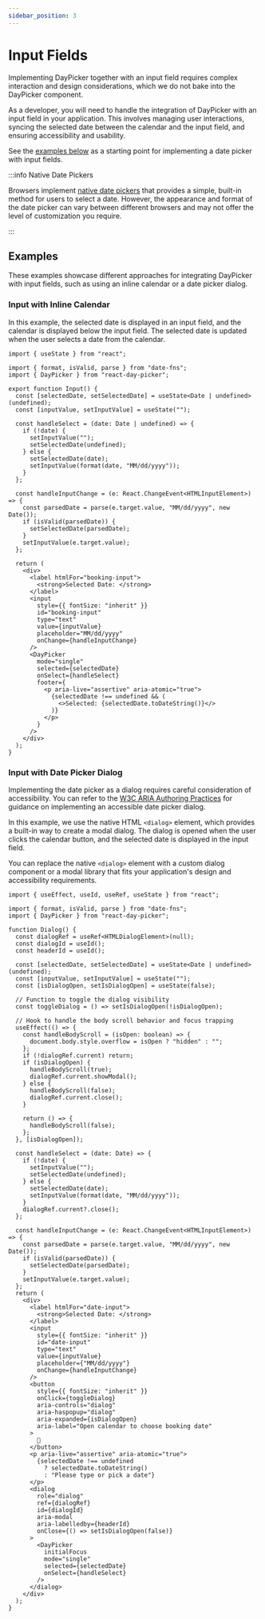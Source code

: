 ```yaml
---
sidebar_position: 3
---
```


# Input Fields

Implementing DayPicker together with an input field requires complex interaction and design considerations, which we do not bake into the DayPicker component.

As a developer, you will need to handle the integration of DayPicker with an input field in your application. This involves managing user interactions, syncing the selected date between the calendar and the input field, and ensuring accessibility and usability.

See the [examples below](#examples) as a starting point for implementing a date picker with input fields.

:::info Native Date Pickers

Browsers implement [native date pickers](https://developer.mozilla.org/en-US/docs/Web/HTML/Element/input/date) that provides a simple, built-in method for users to select a date.
However, the appearance and format of the date picker can vary between different browsers and may not offer the level of customization you require.

:::

## Examples

These examples showcase different approaches for integrating DayPicker with input fields, such as using an inline calendar or a date picker dialog.

### Input with Inline Calendar

In this example, the selected date is displayed in an input field, and the calendar is displayed below the input field. The selected date is updated when the user selects a date from the calendar.

<BrowserWindow>
  <Examples.Input />
</BrowserWindow>

```tsx
import { useState } from "react";

import { format, isValid, parse } from "date-fns";
import { DayPicker } from "react-day-picker";

export function Input() {
  const [selectedDate, setSelectedDate] = useState<Date | undefined>(undefined);
  const [inputValue, setInputValue] = useState("");

  const handleSelect = (date: Date | undefined) => {
    if (!date) {
      setInputValue("");
      setSelectedDate(undefined);
    } else {
      setSelectedDate(date);
      setInputValue(format(date, "MM/dd/yyyy"));
    }
  };

  const handleInputChange = (e: React.ChangeEvent<HTMLInputElement>) => {
    const parsedDate = parse(e.target.value, "MM/dd/yyyy", new Date());
    if (isValid(parsedDate)) {
      setSelectedDate(parsedDate);
    }
    setInputValue(e.target.value);
  };

  return (
    <div>
      <label htmlFor="booking-input">
        <strong>Selected Date: </strong>
      </label>
      <input
        style={{ fontSize: "inherit" }}
        id="booking-input"
        type="text"
        value={inputValue}
        placeholder="MM/dd/yyyy"
        onChange={handleInputChange}
      />
      <DayPicker
        mode="single"
        selected={selectedDate}
        onSelect={handleSelect}
        footer={
          <p aria-live="assertive" aria-atomic="true">
            {selectedDate !== undefined && (
              <>Selected: {selectedDate.toDateString()}</>
            )}
          </p>
        }
      />
    </div>
  );
}
```

### Input with Date Picker Dialog

Implementing the date picker as a dialog requires careful consideration of accessibility. You can refer to the [W3C ARIA Authoring Practices](https://www.w3.org/WAI/ARIA/apg/patterns/dialog-modal/examples/datepicker-dialog/) for guidance on implementing an accessible date picker dialog.

In this example, we use the native HTML `<dialog>` element, which provides a built-in way to create a modal dialog. The dialog is opened when the user clicks the calendar button, and the selected date is displayed in the input field.

You can replace the native `<dialog>` element with a custom dialog component or a modal library that fits your application's design and accessibility requirements.

<BrowserWindow>
  <Examples.Dialog />
</BrowserWindow>

```tsx
import { useEffect, useId, useRef, useState } from "react";

import { format, isValid, parse } from "date-fns";
import { DayPicker } from "react-day-picker";

function Dialog() {
  const dialogRef = useRef<HTMLDialogElement>(null);
  const dialogId = useId();
  const headerId = useId();

  const [selectedDate, setSelectedDate] = useState<Date | undefined>(undefined);
  const [inputValue, setInputValue] = useState("");
  const [isDialogOpen, setIsDialogOpen] = useState(false);

  // Function to toggle the dialog visibility
  const toggleDialog = () => setIsDialogOpen(!isDialogOpen);

  // Hook to handle the body scroll behavior and focus trapping
  useEffect(() => {
    const handleBodyScroll = (isOpen: boolean) => {
      document.body.style.overflow = isOpen ? "hidden" : "";
    };
    if (!dialogRef.current) return;
    if (isDialogOpen) {
      handleBodyScroll(true);
      dialogRef.current.showModal();
    } else {
      handleBodyScroll(false);
      dialogRef.current.close();
    }

    return () => {
      handleBodyScroll(false);
    };
  }, [isDialogOpen]);

  const handleSelect = (date: Date) => {
    if (!date) {
      setInputValue("");
      setSelectedDate(undefined);
    } else {
      setSelectedDate(date);
      setInputValue(format(date, "MM/dd/yyyy"));
    }
    dialogRef.current?.close();
  };

  const handleInputChange = (e: React.ChangeEvent<HTMLInputElement>) => {
    const parsedDate = parse(e.target.value, "MM/dd/yyyy", new Date());
    if (isValid(parsedDate)) {
      setSelectedDate(parsedDate);
    }
    setInputValue(e.target.value);
  };
  return (
    <div>
      <label htmlFor="date-input">
        <strong>Selected Date: </strong>
      </label>
      <input
        style={{ fontSize: "inherit" }}
        id="date-input"
        type="text"
        value={inputValue}
        placeholder={"MM/dd/yyyy"}
        onChange={handleInputChange}
      />
      <button
        style={{ fontSize: "inherit" }}
        onClick={toggleDialog}
        aria-controls="dialog"
        aria-haspopup="dialog"
        aria-expanded={isDialogOpen}
        aria-label="Open calendar to choose booking date"
      >
        📆
      </button>
      <p aria-live="assertive" aria-atomic="true">
        {selectedDate !== undefined
          ? selectedDate.toDateString()
          : "Please type or pick a date"}
      </p>
      <dialog
        role="dialog"
        ref={dialogRef}
        id={dialogId}
        aria-modal
        aria-labelledby={headerId}
        onClose={() => setIsDialogOpen(false)}
      >
        <DayPicker
          initialFocus
          mode="single"
          selected={selectedDate}
          onSelect={handleSelect}
        />
      </dialog>
    </div>
  );
}
```
